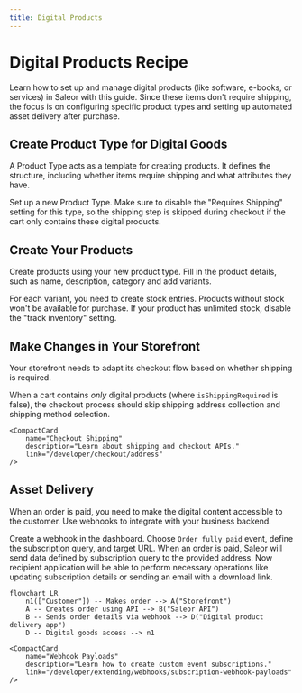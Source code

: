 ```yaml
---
title: Digital Products
---
```



# Digital Products Recipe 

Learn how to set up and manage digital products (like software, e-books, or services) in Saleor with this guide. Since these items don't require shipping, the focus is on configuring specific product types and setting up automated asset delivery after purchase.


## Create Product Type for Digital Goods

A Product Type acts as a template for creating products. It defines the structure, including whether items require shipping and what attributes they have.

Set up a new Product Type. Make sure to disable the "Requires Shipping" setting for this type, so the shipping step is skipped during checkout if the cart only contains these digital products.

<RecipeResourceGrid>
    <CompactCard
        name="Product Types"
        description="Read more about structuring and organizing product data."
        link="/developer/products/overview"
    />
    <CompactCard
        name="Product Configuration"
        description="Learn how to configure products."
        link="/developer/products/configuration"
    />
</RecipeResourceGrid>

## Create Your Products

Create products using your new product type. Fill in the product details, such as name, description, category and add variants. 

For each variant, you need to create stock entries. Products without stock won't be available for purchase. If your product has unlimited stock, disable the "track inventory" setting.

<RecipeResourceGrid>
    <CompactCard
        name="Stock Tracking"
        description="Learn how to track inventory in Saleor."
        link="/developer/stock/stock-tracking"
    />
</RecipeResourceGrid>

## Make Changes in Your Storefront

Your storefront needs to adapt its checkout flow based on whether shipping is required.

When a cart contains *only* digital products (where `isShippingRequired` is false), the checkout process should skip shipping address collection and shipping method selection.

<RecipeResourceGrid>
    <CompactCard
        name="Storefront Quickstart"
        description="Get started with the NextJS example storefront."
        link="/quickstart/storefront"
    />

    <CompactCard
        name="Checkout Shipping"
        description="Learn about shipping and checkout APIs."
        link="/developer/checkout/address"
    />
</RecipeResourceGrid>

## Asset Delivery

When an order is paid, you need to make the digital content accessible to the customer. Use webhooks to integrate with your business backend.

Create a webhook in the dashboard. Choose `Order fully paid` event, define the subscription query, and target URL. When an order is paid, Saleor will send data defined by subscription query to the provided address. Now recipient application will be able to perform necessary operations like updating subscription details or sending an email with a download link.


```mermaid
flowchart LR
    n1(["Customer"]) -- Makes order --> A("Storefront")
    A -- Creates order using API --> B("Saleor API")
    B -- Sends order details via webhook --> D("Digital product delivery app")
    D -- Digital goods access --> n1
```

<RecipeResourceGrid>
    <CompactCard
        name="Apps Overview"
        description="Learn how to build Saleor Apps."
        link="/developer/extending/apps/overview"
    />

    <CompactCard
        name="Webhook Payloads"
        description="Learn how to create custom event subscriptions."
        link="/developer/extending/webhooks/subscription-webhook-payloads"
    />
</RecipeResourceGrid>

